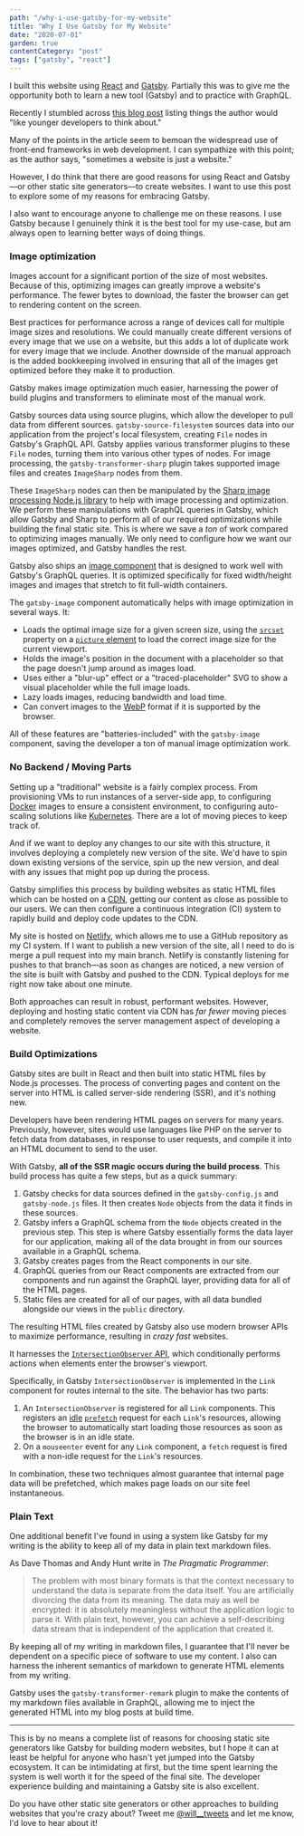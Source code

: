 ```yaml
---
path: "/why-i-use-gatsby-for-my-website"
title: "Why I Use Gatsby for My Website"
date: "2020-07-01"
garden: true
contentCategory: "post"
tags: ["gatsby", "react"]
---
```


I built this website using [React](https://reactjs.org/) and [Gatsby](https://www.gatsbyjs.org/). Partially this was to give me the opportunity both to learn a new tool (Gatsby) and to practice with GraphQL.

Recently I stumbled across [this blog post](https://beesbuzz.biz/blog/2934-Advice-to-young-web-developers) listing things the author would "like younger developers to think about."

Many of the points in the article seem to bemoan the widespread use of front-end frameworks in web development. I can sympathize with this point; as the author says, "sometimes a website is just a website."

However, I do think that there are good reasons for using React and Gatsby&mdash;or other static site generators&mdash;to create websites. I want to use this post to explore some of my reasons for embracing Gatsby.

I also want to encourage anyone to challenge me on these reasons. I use Gatsby because I genuinely think it is the best tool for my use-case, but am always open to learning better ways of doing things.

### Image optimization

Images account for a significant portion of the size of most websites. Because of this, optimizing images can greatly improve a website's performance. The fewer bytes to download, the faster the browser can get to rendering content on the screen.

Best practices for performance across a range of devices call for multiple image sizes and resolutions. We could manually create different versions of every image that we use on a website, but this adds a lot of duplicate work for every image that we include. Another downside of the manual approach is the added bookkeeping involved in ensuring that all of the images get optimized before they make it to production.

Gatsby makes image optimization much easier, harnessing the power of build plugins and transformers to eliminate most of the manual work.

Gatsby sources data using source plugins, which allow the developer to pull data from different sources. `gatsby-source-filesystem` sources data into our application from the project's local filesystem, creating `File` nodes in Gatsby's GraphQL API. Gatsby applies various transformer plugins to these `File` nodes, turning them into various other types of nodes. For image processing, the `gatsby-transformer-sharp` plugin takes supported image files and creates `ImageSharp` nodes from them.

These `ImageSharp` nodes can then be manipulated by the [Sharp image processing Node.js library](https://github.com/lovell/sharp) to help with image processing and optimization. We perform these manipulations with GraphQL queries in Gatsby, which allow Gatsby and Sharp to perform all of our required optimizations while building the final static site. This is where we save a _ton_ of work compared to optimizing images manually. We only need to configure how we want our images optimized, and Gatsby handles the rest.

Gatsby also ships an [image component](https://www.gatsbyjs.org/packages/gatsby-image/) that is designed to work well with Gatsby's GraphQL queries. It is optimized specifically for fixed width/height images and images that stretch to fit full-width containers.

The `gatsby-image` component automatically helps with image optimization in several ways. It:

- Loads the optimal image size for a given screen size, using the [`srcset`](https://developer.mozilla.org/en-US/docs/Web/API/HTMLImageElement/srcset) property on a [`picture` element](https://developer.mozilla.org/en-US/docs/Web/HTML/Element/picture) to load the correct image size for the current viewport.
- Holds the image's position in the document with a placeholder so that the page doesn't jump around as images load.
- Uses either a "blur-up" effect or a "traced-placeholder" SVG to show a visual placeholder while the full image loads.
- Lazy loads images, reducing bandwidth and load time.
- Can convert images to the [WebP](https://developers.google.com/speed/webp/) format if it is supported by the browser.

All of these features are "batteries-included" with the `gatsby-image` component, saving the developer a ton of manual image optimization work.

### No Backend / Moving Parts

Setting up a "traditional" website is a fairly complex process. From provisioning VMs to run instances of a server-side app, to configuring [Docker](https://www.docker.com/) images to ensure a consistent environment, to configuring auto-scaling solutions like [Kubernetes](https://kubernetes.io/). There are a lot of moving pieces to keep track of.

And if we want to deploy any changes to our site with this structure, it involves deploying a completely new version of the site. We'd have to spin down existing versions of the service, spin up the new version, and deal with any issues that might pop up during the process.

Gatsby simplifies this process by building websites as static HTML files which can be hosted on a [CDN](https://developer.mozilla.org/en-US/docs/Glossary/CDN), getting our content as close as possible to our users. We can then configure a continuous integration (CI) system to rapidly build and deploy code updates to the CDN.

My site is hosted on [Netlify](https://www.netlify.com/), which allows me to use a GitHub repository as my CI system. If I want to publish a new version of the site, all I need to do is merge a pull request into my main branch. Netlify is constantly listening for pushes to that branch&mdash;as soon as changes are noticed, a new version of the site is built with Gatsby and pushed to the CDN. Typical deploys for me right now take about one minute.

Both approaches can result in robust, performant websites. However, deploying and hosting static content via CDN has _far fewer_ moving pieces and completely removes the server management aspect of developing a website.

### Build Optimizations

Gatsby sites are built in React and then built into static HTML files by Node.js processes. The process of converting pages and content on the server into HTML is called server-side rendering (SSR), and it's nothing new.

Developers have been rendering HTML pages on servers for many years. Previously, however, sites would use languages like PHP on the server to fetch data from databases, in response to user requests, and compile it into an HTML document to send to the user.

With Gatsby, **all of the SSR magic occurs during the build process**. This build process has quite a few steps, but as a quick summary:

1. Gatsby checks for data sources defined in the `gatsby-config.js` and `gatsby-node.js` files. It then creates `Node` objects from the data it finds in these sources.
2. Gatsby infers a GraphQL schema from the `Node` objects created in the previous step. This step is where Gatsby essentially forms the data layer for our application, making all of the data brought in from our sources available in a GraphQL schema.
3. Gatsby creates pages from the React components in our site.
4. GraphQL queries from our React components are extracted from our components and run against the GraphQL layer, providing data for all of the HTML pages.
5. Static files are created for all of our pages, with all data bundled alongside our views in the `public` directory.

The resulting HTML files created by Gatsby also use modern browser APIs to maximize performance, resulting in _crazy fast_ websites.

It harnesses the [`IntersectionObserver` API](https://developer.mozilla.org/en-US/docs/Web/API/Intersection_Observer_API), which conditionally performs actions when elements enter the browser's viewport.

Specifically, in Gatsby `IntersectionObserver` is implemented in the `Link` component for routes internal to the site. The behavior has two parts:

1. An `IntersectionObserver` is registered for all `Link` components. This registers an [idle](https://developer.mozilla.org/en-US/docs/Web/API/Window/requestIdleCallback) [`prefetch`](https://developer.mozilla.org/en-US/docs/Web/HTTP/Link_prefetching_FAQ) request for each `Link`'s resources, allowing the browser to automatically start loading those resources as soon as the browser is in an idle state.
2. On a `mouseenter` event for any `Link` component, a `fetch` request is fired with a non-idle request for the `Link`'s resources.

In combination, these two techniques almost guarantee that internal page data will be prefetched, which makes page loads on our site feel instantaneous.

### Plain Text

One additional benefit I've found in using a system like Gatsby for my writing is the ability to keep all of my data in plain text markdown files.

As Dave Thomas and Andy Hunt write in _The Pragmatic Programmer_:

> The problem with most binary formats is that the context necessary to understand the data is separate from the data itself. You are artificially divorcing the data from its meaning. The data may as well be encrypted: it is absolutely meaningless without the application logic to parse it. With plain text, however, you can achieve a self-describing data stream that is independent of the application that created it.

By keeping all of my writing in markdown files, I guarantee that I'll never be dependent on a specific piece of software to use my content. I also can harness the inherent semantics of markdown to generate HTML elements from my writing.

Gatsby uses the `gatsby-transformer-remark` plugin to make the contents of my markdown files available in GraphQL, allowing me to inject the generated HTML into my blog posts at build time.

---

This is by no means a complete list of reasons for choosing static site generators like Gatsby for building modern websites, but I hope it can at least be helpful for anyone who hasn't yet jumped into the Gatsby ecosystem. It can be intimidating at first, but the time spent learning the system is well worth it for the speed of the final site. The developer experience building and maintaining a Gatsby site is also excellent.

Do you have other static site generators or other approaches to building websites that you're crazy about? Tweet me [@will\_\_tweets](https://twitter.com/will__tweets) and let me know, I'd love to hear about it!
